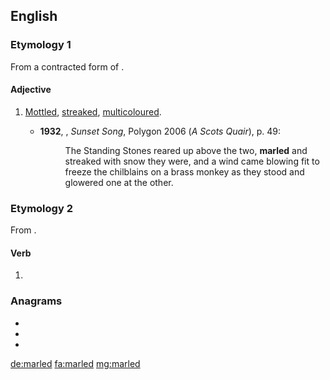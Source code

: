 ==English==

===Etymology 1===
From a contracted form of {{m|en|marble}} {{suffix||ed|lang=en}}.

====Adjective====
{{en-adj}}

# {{lb|en|chiefly|Scotland}} [[mottled|Mottled]], [[streaked]], [[multicoloured]].
#* '''1932''', {{w|Lewis Grassic Gibbon}}, ''Sunset Song'', Polygon 2006 (''A Scots Quair''), p. 49:
#*: The Standing Stones reared up above the two, '''marled''' and streaked with snow they were, and a wind came blowing fit to freeze the chilblains on a brass monkey as they stood and glowered one at the other.

===Etymology 2===
From {{suffix|marl|ed|lang=en}}.

====Verb====
{{head|en|verb form}}

# {{en-past of|marl}}

===Anagrams===
* {{l|en|dermal}}
* {{l|en|medlar}}
* {{l|en|merlad}}

[[de:marled]]
[[fa:marled]]
[[mg:marled]]